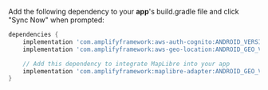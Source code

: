 Add the following dependency to your **app**'s build.gradle file and click "Sync Now" when prompted:

```groovy
dependencies {
    implementation 'com.amplifyframework:aws-auth-cognito:ANDROID_VERSION'
    implementation 'com.amplifyframework:aws-geo-location:ANDROID_GEO_VERSION'

    // Add this dependency to integrate MapLibre into your app
    implementation 'com.amplifyframework:maplibre-adapter:ANDROID_GEO_VERSION'
}
```
